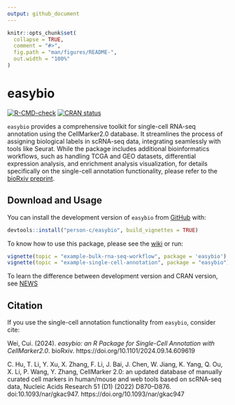 ```yaml
---
output: github_document
---
```


<!-- README.md is generated from README.Rmd. Please edit that file -->

```r
knitr::opts_chunk$set(
  collapse = TRUE,
  comment = "#>",
  fig.path = "man/figures/README-",
  out.width = "100%"
)
```

# easybio

<!-- badges: start -->
[![R-CMD-check](https://github.com/person-c/easybio/actions/workflows/check-standard.yaml/badge.svg)](https://github.com/person-c/easybio/actions/workflows/check-standard.yaml)
[![CRAN status](https://www.r-pkg.org/badges/version/easybio)](https://CRAN.R-project.org/package=easybio)
<!-- badges: end -->



`easybio` provides a comprehensive toolkit for single-cell RNA-seq annotation using the CellMarker2.0 database. It streamlines the process of assigning biological labels in scRNA-seq data, integrating seamlessly with tools like Seurat. While the package includes additional bioinformatics workflows, such as handling TCGA and GEO datasets, differential expression analysis, and enrichment analysis visualization, for details specifically on the single-cell annotation functionality, please refer to the [bioRxiv preprint](https://doi.org/10.1101/2024.09.14.609619).


## Download and Usage

You can install the development version of `easybio` from [GitHub](https://github.com/) with:

```r
devtools::install("person-c/easybio", build_vignettes = TRUE)
```

To know how to use this package, please see the [wiki](https://github.com/person-c/easybio/wiki) or run:

```r
vignette(topic = "example-bulk-rna-seq-workflow", package = 'easybio')
vignette(topic = "example-single-cell-annotation", package = "easybio")
```

To learn the difference between development version and CRAN version, see [NEWS](./NEWS.md)

## Citation

If you use the single-cell annotation functionality from `easybio`, consider cite:

Wei, Cui. (2024). *easybio: an R Package for Single-Cell Annotation with CellMarker2.0*. bioRxiv. https://doi.org/10.1101/2024.09.14.609619

C. Hu, T. Li, Y. Xu, X. Zhang, F. Li, J. Bai, J. Chen, W. Jiang, K. Yang, Q. Ou, X. Li, P. Wang, Y. Zhang, CellMarker
2.0: an updated database of manually curated cell markers in human/mouse and web tools based on scRNA-seq data,
Nucleic Acids Research 51 (D1) (2022) D870–D876. doi:10.1093/nar/gkac947. https://doi.org/10.1093/nar/gkac947